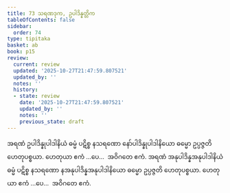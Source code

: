 ```yaml
---
title: 73 သရဏဒုက, ဥပါဒိန္နတ္တိက
tableOfContents: false
sidebar:
  order: 74
type: tipitaka
basket: ab
book: p15
review:
  current: review
  updated: '2025-10-27T21:47:59.807521'
  updated_by: ''
  notes: ''
  history:
  - state: review
    date: '2025-10-27T21:47:59.807521'
    updated_by: ''
    notes: ''
    previous_state: draft
---
```



<ReviewStatus review={frontmatter.review} showDetails={true} />

<HypothesisAnnotation frontmatter={frontmatter} />

<DynamicBreadcrumb />

<Division number="84" book="p15" e="ch" v="40" p="238">

<Paragraph number="227" book="p15">
အရဏံ ဥပါဒိန္နုပါဒါနိယံ ဓမ္မံ ပဋိစ္စ နသရဏော နော်ပါဒိန္နုပါဒါနိယော ဓမ္မော ဥပ္ပဇ္ဇတိ ဟေတုပစ္စယာ. ဟေတုယာ ဧကံ …ပေ…  အဝိဂတေ ဧကံ.
</Paragraph>

<Paragraph number="228" book="p15">
အရဏံ အနုပါဒိန္နအနုပါဒါနိယံ ဓမ္မံ ပဋိစ္စ နသရဏော နအနုပါဒိန္နအနုပါဒါနိယော ဓမ္မော ဥပ္ပဇ္ဇတိ ဟေတုပစ္စယာ. ဟေတုယာ ဧကံ …ပေ…  အဝိဂတေ ဧကံ.
</Paragraph>
</Division>